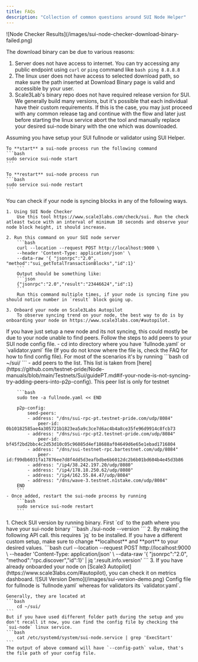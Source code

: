 ```yaml
---
title: FAQs
description: "Collection of common questions around SUI Node Helper"
---
```


<AccordionGroup>

<Accordion title="SUI Helper fails at download binary stage">
  ![Node Checker Results](/images/sui-node-checker-download-binary-failed.png)

The download binary can be due to various reasons:

1. Server does not have access to internet. You can try accessing any public endpoint using `curl` or
   `ping` command like `bash ping 8.8.8.8 `
2. The linux user does not have access to selected download path, so make sure the path inserted at Download Binary page is valid and accessible by your user.
3. Scale3Lab's binary repo
   does not have required release version for SUI. We generally build many
   versions, but it's possible that each individual have their custom
   requirements. If this is the case, you may just proceed with any common
   release tag and continue with the flow and later just before starting the
   linux service abort the tool and manually replace your desired sui-node binary
   with the one which was downloaded.

</Accordion>

<Accordion title='How to start/restart sui-node?'>
    Assuming you have setup your SUI fullnode or validator using SUI Helper.

    To **start** a sui-node process run the following command
    ```bash
    sudo service sui-node start
    ```

    To **restart** sui-node process run
    ```bash
    sudo service sui-node restart
    ```

</Accordion>

<Accordion title='How to check if my SUI node is syncing?'>
    You can check if your node is syncing blocks in any of the following ways.

    1. Using SUI Node Checker
        Use this tool https://www.scale3labs.com/check/sui. Run the check atleast twice with an interval of minimum 10 seconds and observe your node block height, it should increase.

    2. Run this command on your SUI node server
        ```bash
        curl --location --request POST http://localhost:9000 \
        --header 'Content-Type: application/json' \
        --data-raw '{ "jsonrpc":"2.0", "method":"sui_getTotalTransactionBlocks","id":1}'
        ```
        Output should be something like:
        ```json
        {"jsonrpc":"2.0","result":"23446624","id":1}
        ```
        Run this command multiple times, if your node is syncing fine you should notice number in `result` block going up.

    3. Onboard your node on Scale3Labs Autopilot
        To observe syncing trend on your node, the best way to do is by onboarding your node on https://www.scale3labs.com/#autopilot.

</Accordion>

<Accordion title='My SUI node is not syncing, what should I do?'>
    If you have just setup a new node and its not syncing, this could mostly be due to your node unable to find peers. Follow the steps to add peers to your SUI node config file.
    - cd into directory where you have `fullnode.yaml` or `validator.yaml` file (If you do not know where the file is, check the FAQ for how to find config file). For most of the scenarios it's by running
        ```bash
        cd ~/sui/
        ```
    - add peers to the list. This list is taken from [here](https://github.com/testnet-pride/Node-manuals/blob/main/Testnets/Sui/guidePT.md#if-your-node-is-not-syncing-try-adding-peers-into-p2p-config).
    <Warning>
        This peer list is only for testnet
    </Warning>

        ```bash
        sudo tee -a fullnode.yaml << END

        p2p-config:
            seed-peers:
            - address: "/dns/sui-rpc-pt.testnet-pride.com/udp/8084"
                peer-id: 0b10182585ae4a305721b1823ea5a9c3ce7d6ac4b4a8ce35fe96d9914c8fcb73
            - address: "/dns/sui-rpc-pt2.testnet-pride.com/udp/8084"
                peer-id: bf45f2bd2bbc4c2d53d10c05c96085d4ef18688af04649d6e65e1ebad1716804
            - address: "/dns/sui-testnet-rpc.bartestnet.com/udp/8084"
                peer-id:f99db6031fa17876ee7d8f4dd5d3eafbdbe6b6012dc2b6b01bd604b4e45d3b86
            - address: "/ip4/38.242.197.20/udp/8080"
            - address: "/ip4/178.18.250.62/udp/8080"
            - address: "/ip4/162.55.84.47/udp/8084"
            - address: "/dns/wave-3.testnet.n1stake.com/udp/8084"
        END
        ```
    - Once added, restart the sui-node process by running
        ```bash
        sudo service sui-node restart
        ```

</Accordion>

<Accordion title='How to check SUI version?'>
    1. Check SUI version by running binary. First `cd` to the path where you have your sui-node binary
        ```bash
            ./sui-node --version
        ```
    2. By making the following API call. this requires `jq` to be installed.
        <Info>
            If you have a different custom setup, make sure to change **localhost** and **port** to your desired values.
        </Info>
        ```bash
            curl --location --request POST http://localhost:9000 \
                --header 'Content-Type: application/json' \
                --data-raw '{ "jsonrpc":"2.0", "method":"rpc.discover","id":1}' | jq '.result.info.version'
        ```
    3. If you have already onboarded your node on [Scale3 Autopilot](https://www.scale3labs.com/#autopilot), you can check it on metrics dashboard.
        ![SUI Version Demo](/images/sui-version-demo.png)
</Accordion>

<Accordion title='Where is my Node config file?'>
    Config file for fullnode is `fullnode.yaml` whereas for validators its `validator.yaml`.
    
    Generally, they are located at
    ```bash
        cd ~/sui/
    ```
    But if you have used different folder path during the setup and you don't recall it now, you can find the config file by checking the `sui-node` linux service.
    ```bash
        cat /etc/systemd/system/sui-node.service | grep 'ExecStart'
    ```
    The output of above command will have `--config-path` value, that's the file path of your config file.
</Accordion>
</AccordionGroup>

